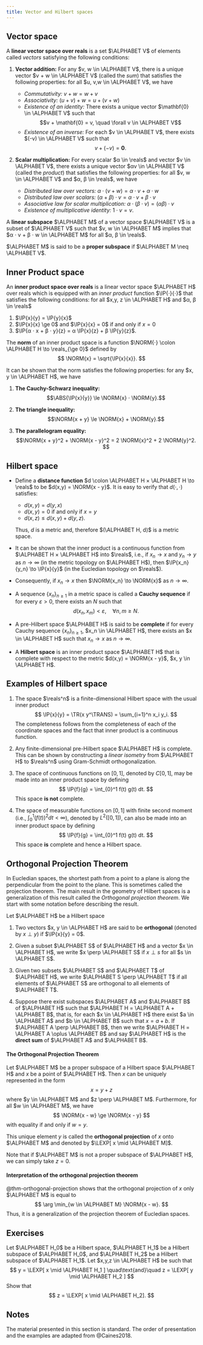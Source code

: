 ```yaml
---
title: Vector and Hilbert spaces
---
```


## Vector space

A **linear vector space over reals** is a set $\ALPHABET V$ of elements called _vectors_ satisfying the following conditions:

1. **Vector addition:** For any $v, w \in \ALPHABET V$, there is a unique vector $v + w \in \ALPHABET V$ (called the _sum_) that satisfies the following properties: for all $u, v,w \in \ALPHABET V$, we have
  
   - _Commutativity:_ $v + w = w + v$
   - _Associativity:_ $(u + v) + w = u + (v + w)$
   - _Existence of an identity:_ There exists a unique vector $\mathbf{0} \in \ALPHABET V$ such that 
     $$v + \mathbf{0} = v, \quad \forall v \in \ALPHABET V$$
   - _Existence of an inverse:_ For each $v \in \ALPHABET V$, there exists $(-v) \in \ALPHABET V$ such that
     $$ v + (-v) = \mathbf{0}.$$

2. **Scalar multiplication:** For every scalar $α \in \reals$ and vector $v \in \ALPHABET V$, there exists a unique vector $αv \in \ALPHABET V$ (called the _product_) that satisfies the following properties: for all $v, w \in \ALPHABET V$ and $α, β \in \reals$, we have

   - _Distributed law over vectors:_ $α ⋅ (v + w) = α ⋅ v + α ⋅ w$
   - _Distributed law over scalars:_ $(α + β) ⋅ v = α ⋅ v + β ⋅ v$
   - _Associative law for scalar multiplication:_ $α ⋅ (β ⋅ v) = (α β) ⋅ v$
   - _Existence of multiplicative identity:_ $1 ⋅ v = v$.


A **linear subspace** $\ALPHABET M$ of a vector space $\ALPHABET V$ is a subset of $\ALPHABET V$ such that $v, w \in \ALPHABET M$ implies that $α ⋅ v + β ⋅ w \in \ALPHABET M$ for all $α, β \in \reals$. 

$\ALPHABET M$ is said to be a **proper subspace** if $\ALPHABET M \neq \ALPHABET V$. 


## Inner Product space

An **inner product space over reals** is a linear vector space $\ALPHABET H$ over reals which is equipped with an _inner product_ function $\IP{⋅}{⋅}$ that satisfies the following conditions: for all $x,y, z \in \ALPHABET H$ and $α, β \in \reals$

1. $\IP{x}{y} = \IP{y}{x}$
2. $\IP{x}{x} \ge 0$ and $\IP{x}{x} = 0$ if and only if $x = 0$
3. $\IP{α ⋅ x + β ⋅ y}{z} = α \IP{x}{z} + β \IP{y}{z}$. 

The **norm** of an inner product space is a function $\NORM{⋅} \colon \ALPHABET H \to \reals_{\ge 0}$ defined by
$$
  \NORM{x} = \sqrt{\IP{x}{x}}.
$$

It can be shown that the norm satisfies the following properties: for any $x, y \in \ALPHABET H$, we have

1. **The Cauchy-Schwarz inequality:** 
   $$\ABS{\IP{x}{y}} \le \NORM{x} ⋅ \NORM{y}.$$

2. **The triangle inequality:** 
   $$\NORM{x + y} \le \NORM{x} + \NORM{y}.$$

3. **The parallelogram equality:**
   $$\NORM{x + y}^2 + \NORM{x - y}^2 = 2 \NORM{x}^2 + 2 \NORM{y}^2. $$

## Hilbert space

- Define a **distance function** $d \colon \ALPHABET H × \ALPHABET H \to \reals$ to be $d(x,y) = \NORM{x - y}$. It is easy to verify that $d(⋅,⋅)$ satisfies:

  - $d(x,y) = d(y,x)$
  - $d(x,y) = 0$ if and only if $x = y$
  - $d(x,z) \le d(x,y) + d(y,z)$. 

  Thus, $d$ is a metric and, therefore $(\ALPHABET H, d)$ is a metric space. 

- It can be shown that the inner product is a continuous function from $\ALPHABET H × \ALPHABET H$ into $\reals$, i.e., if $x_n \to x$ and $y_n \to y$ as $n \to ∞$ (in the metric topology on $\ALPHABET H$), then $\IP{x_n}{y_n} \to \IP{x}{y}$ (in the Eucledian topology on $\reals$). 

- Consequently, if $x_n \to x$ then $\NORM{x_n} \to \NORM{x}$ as $n \to ∞$. 

- A sequence $\{x_n\}_{n \ge 1}$ in a metric space is called a **Cauchy sequence** if for every $ε > 0$, there exists an $N$ such that
  $$
      d(x_n, x_m) < ε, \quad \forall n, m \ge N.
  $$

- A pre-Hilbert space $\ALPHABET H$ is said to be **complete** if for every Cauchy sequence $\{x_n\}_{n \ge 1}$, $x_n \in \ALPHABET H$, there exists an $x \in \ALPHABET H$ such that $x_n \to x$ as $n \to ∞$. 

- A **Hilbert space** is an inner product space $\ALPHABET H$ that is complete with respect to the metric $d(x,y) = \NORM{x - y}$, $x, y \in \ALPHABET H$. 

## Examples of Hilbert space


1. The space $\reals^n$ is a finite-dimensional Hilbert space with the usual inner product
   $$ \IP{x}{y} = \TR(x y^\TRANS) = \sum_{i=1}^n x_i y_i. $$
   The completeness follows from the completeness of each of the coordinate spaces and the fact that inner product is a continuous function.

2. Any finite-dimensional pre-Hilbert space $\ALPHABET H$ is complete. This can be shown by constructing a _linear isometry_ from $\ALPHABET H$ to $\reals^n$ using Gram-Schmidt orthogonalization.

3. The space of continuous functions on $[0,1]$, denoted by $C[0,1]$, may be made into an inner product space by defining
   $$
      \IP{f}{g} = \int_{0}^1 f(t) g(t) dt.
   $$
   This space **is not** complete.

4. The space of measurable functions on $[0,1]$ with finite second moment (i.e., $\int_{0}^1 (f(t))^2 dt < ∞$), denoted by $L^2([0,1])$, can also be made into an inner product space by defining
   $$
      \IP{f}{g} = \int_{0}^1 f(t) g(t) dt.
   $$
   This space **is** complete and hence a Hilbert space.

## Orthogonal Projection Theorem

In Eucledian spaces, the shortest path from a point to a plane is along the perpendicular from the point to the plane. This is sometimes called the projection theorem. The main result in the geometry of Hilbert spaces is a generalization of this result called the _Orthogonal projection theorem_. We start with some notation before describing the result.

Let $\ALPHABET H$ be a Hilbert space

1. Two vectors $x, y \in \ALPHABET H$ are said to be **orthogonal** (denoted by $x \perp y$) if $\IP{x}{y} = 0$. 

2. Given a subset $\ALPHABET S$ of $\ALPHABET H$ and a vector $x \in \ALPHABET H$, we write $x \perp \ALPHABET S$ if $x \perp s$ for all $s \in \ALPHABET S$. 

3. Given two subsets $\ALPHABET S$ and $\ALPHABET T$ of $\ALPHABET H$, we write $\ALPHABET S \perp \ALPHABET T$ if all elements of $\ALPHABET S$ are orthogonal to all elements of $\ALPHABET T$. 

4. Suppose there exist subspaces $\ALPHABET A$ and $\ALPHABET B$ of $\ALPHABET H$ such that $\ALPHABET H = \ALPHABET A + \ALPHABET B$, that is, for each $x \in \ALPHABET H$ there exist $a \in \ALPHABET A$ and $b \in \ALPHABET B$ such that $x = a + b$. If $\ALPHABET A \perp \ALPHABET B$, then we write $\ALPHABET H = \ALPHABET A \oplus \ALPHABET B$ and say $\ALPHABET H$ is the **direct sum** of $\ALPHABET A$ and $\ALPHABET B$. 


::: {#thm-orthogonal-projection}
#### The Orthogonal Projection Theorem

Let $\ALPHABET M$ be a proper subspace of a Hilbert space $\ALPHABET H$ and $x$ be a point of $\ALPHABET H$. Then $x$ can be uniquely represented in the form
$$
  x = y + z
$$
where $y \in \ALPHABET M$ and $z \perp \ALPHABET M$. Furthermore, for all $w \in \ALPHABET M$, we have
$$
  \NORM{x - w} \ge \NORM{x - y}
$$
with equality if and only if $w = y$. 

This unique element $y$ is called the **orthogonal projection** of $x$ onto $\ALPHABET M$ and denoted by $\LEXP[ x \mid \ALPHABET M]$.
:::

Note that if $\ALPHABET M$ is not a proper subspace of $\ALPHABET H$, we can simply take $z = 0$. 

:::{.callout-tip}
#### Interpretation of the orthogonal projection theorem

@thm-orthogonal-projection shows that the orthogonal projection of $x$ only $\ALPHABET M$ is equal to 
$$
  \arg \min_{w \in \ALPHABET M} \NORM{x - w}.
$$
Thus, it is a generalization of the projection theorem of Eucledian spaces.
:::

## Exercises {-}

:::{#exr-iterated-projections}

Let $\ALPHABET H_0$ be a Hilbert space, $\ALPHABET H_1$ be a Hilbert subspace of $\ALPHABET H_0$, and $\ALPHABET H_2$ be a Hilbert subspace of $\ALPHABET H_1$. Let $x,y,z \in \ALPHABET H$ be such that
$$
  y = \LEXP[ x \mid \ALPHABET H_1 ]
  \quad\text{and}\quad
  z = \LEXP[ y \mid \ALPHABET H_2 ]
$$
Show that
$$
  z = \LEXP[ x \mid \ALPHABET H_2].
$$
:::

## Notes {-}

The material presented in this section is standard. The order of presentation and the examples are adapted from @Caines2018.

